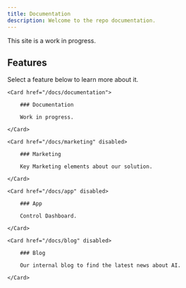 ```yaml
---
title: Documentation
description: Welcome to the repo documentation.
---
```


<Callout>
    This site is a work in progress.
</Callout>

## Features

Select a feature below to learn more about it.

<div className="grid sm:grid-cols-2 gap-4 mt-6">

```
<Card href="/docs/documentation">

    ### Documentation

    Work in progress.

</Card>

<Card href="/docs/marketing" disabled>

    ### Marketing

    Key Marketing elements about our solution.

</Card>

<Card href="/docs/app" disabled>

    ### App

    Control Dashboard.

</Card>

<Card href="/docs/blog" disabled>

    ### Blog

    Our internal blog to find the latest news about AI.

</Card>
```

</div>
